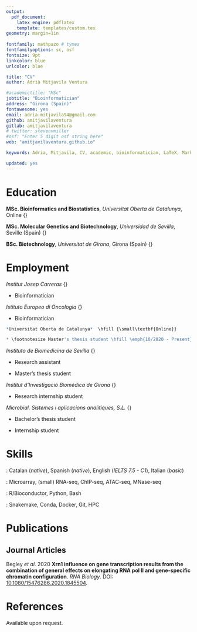 ```yaml
---
output: 
  pdf_document:
    latex_engine: pdflatex
    template: templates/custom.tex
geometry: margin=1in
 
fontfamily: mathpazo # tymes 
fontfamilyoptions: sc, osf
fontsize: 9pt
linkcolor: blue
urlcolor: blue

title: "CV"
author: Adrià Mitjavila Ventura

#academictitle: "MSc"
jobtitle: "Bioinformatician"
address: "Girona (Spain)"
fontawesome: yes
email: adria.mitjavila94@gmail.com
github: amitjavilaventura
gitlab: amitjavilaventura
# twitter: stevenvmiller
#osf: "Enter 5 digit osf string here"
web: "amitjavilaventura.github.io"

keywords: Adria, Mitjavila, CV, academic, bioinformatician, LaTeX, Markdown

updated: yes
---
```


\vspace{2mm}

\small 
\emph{Biotechnologist with training in Molecular Genetics and Bioinformatics. Interested in omics data analysis to study the mechanisms of gene regulation in mammals.}

\normalsize

# Education \hrulefill

**MSc. Bioinformatics and Biostatistics**, *Universitat Oberta de Catalunya*, Online \hfill {\small\emph{2018 - 2022}}

**MSc. Molecular Genetics and Biotechnology**, *Universidad de Sevilla*, Seville (Spain) \hfill {\small\emph{2017 - 2018}}

**BSc. Biotechnology**, *Universitat de Girona*, Girona (Spain)  \hfill {\small\emph{2012 - 2017}}

# Employment \hrulefill

*Institut Josep Carreras*  \hfill {\small\textbf{Badalona (Spain)}}

* \footnotesize Bioinformatician \hfill \emph{08/2021 - Present}

*Istituto Europeo di Oncologia*  \hfill {\small\textbf{Milan (Italy)}}

* \footnotesize Bioinformatician \hfill \emph{07/2019 - 07/2021}

```r
*Universitat Oberta de Catalunya*  \hfill {\small\textbf{Online}}

* \footnotesize Master's thesis student \hfill \emph{10/2020 - Present}
```

*Instituto de Biomedicina de Sevilla* \hfill {\small\textbf{Seville (Spain)}}

* \footnotesize Research assistant \hfill \emph{07/2018 - 10/2018}

* \footnotesize Master's thesis student \hfill \emph{09/2017 - 07/2018}

*Institut d'Investigació Biomèdica de Girona* \hfill {\small\textbf{Girona (Spain)}}

* \footnotesize Research internship student \hfill \emph{07/2017 - 09/2017}

*Microbial. Sistemes i aplicacions analítiques, S.L.* \hfill {\small\textbf{Girona (Spain)}}

* \footnotesize Bachelor's thesis student \hfill \emph{01/2017 - 06/2017}

* \footnotesize Internship student \hfill \emph{09/2016 - 06/2017}


# Skills \hrulefill

\small \emph{Languages}: Catalan (*native*), Spanish (*native*), English (*IELTS 7.5 - C1*), Italian (*basic*)

\small \emph{Omics data analysis}: Microarray, (small) RNA-seq, ChIP-seq, ATAC-seq, MNase-seq

\small \emph{Programming}: R/Bioconductor, Python, Bash

\small \emph{Other}: Snakemake, Conda, Docker, Git, HPC

# Publications \hrulefill

## Journal Articles

\footnotesize Begley *et al*. 2020 **Xrn1 influence on gene transcription results from the combination of general effects on elongating RNA pol II and gene-specific chromatin configuration**. *RNA Biology*. DOI: [10.1080/15476286.2020.1845504](https://doi.org/10.1080/15476286.2020.1845504).

<!--
# Projects \hrulefill

## Academic projects

\footnotesize Master's tesis (UOC, 2022). **Analysis of the variation in piRNA expression across three _Mus_ species**. Supervisor: Dr. Tanya Vavouri. Grade: 9.7/10, *with honours*.

\footnotesize Master's tesis (US, 2018). **Influence of Xrn1 in nucleosome positioning across _Saccharomyces cerevisiae_ genome and its effects in transcription**. Supervisors: Dr. Sebastián Chávez de Diego and Dr. Gabriel Gutiérrez Pozo. Grade: 9.2/10.

\footnotesize Bachelor's tesis (UdG, 2017). **Butyrate-induced changes in the diversity of the intestinal mucosa-associated microbiota in colorectal cancer patients submitted to a lateral ileostomy**. Supervisor: Prof. Jesús García-Gil. Grade: 9.4/10.
-->

# References \hrulefill

\footnotesize Available upon request.